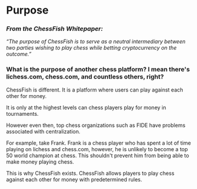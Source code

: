 # Purpose

### *From the ChessFish Whitepaper:*

*“The purpose of ChessFish is to serve as a neutral intermediary between two parties wishing to play chess while betting cryptocurrency on the outcome.”*

### What is the purpose of another chess platform? I mean there's lichess.com, chess.com, and countless others, right?

ChessFish is different. It is a platform where users can play against each other for money. 

It is only at the highest levels can chess players play for money in tournaments.

However even then, top chess organizations such as FIDE have problems associated with centralization.

For example, take Frank. Frank is a chess player who has spent a lot of time playing on lichess and chess.com, however, he is unlikely to become a top 50 world champion at chess. This shouldn't prevent him from being able to make money playing chess.

This is why ChessFish exists. ChessFish allows players to play chess against each other for money with predetermined rules.

